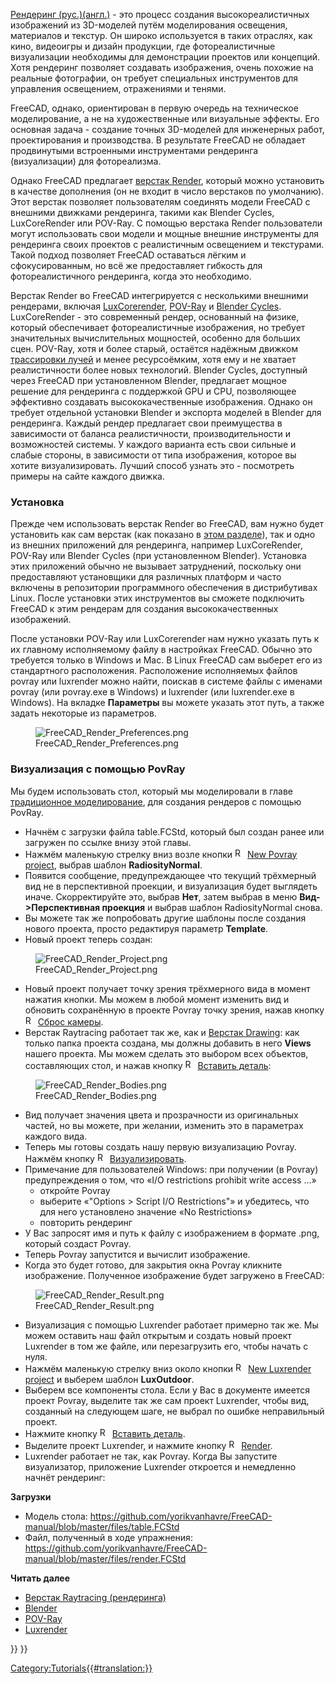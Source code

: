 <languages/>

{{Docnav
|[[Manual:Creating FEM analyses/ru|Создание анализа МКЭ]]
|[[Manual:A gentle introduction/ru|Простое введение]]
|[[Manual:Introduction/ru|Руководство: Начало]]
|IconC=Crystal Clear manual.png
}}

{{Manual:TOC}}

[https://ru.wikipedia.org/wiki/Рендеринг Рендеринг (рус.)][https://en.wikipedia.org/wiki/Rendering_%28computer_graphics%29 (англ.)] - это процесс создания высокореалистичных изображений из 3D-моделей путём моделирования освещения, материалов и текстур. Он широко используется в таких отраслях, как кино, видеоигры и дизайн продукции, где фотореалистичные визуализации необходимы для демонстрации проектов или концепций. Хотя рендеринг позволяет создавать изображения, очень похожие на реальные фотографии, он требует специальных инструментов для управления освещением, отражениями и тенями.

FreeCAD, однако, ориентирован в первую очередь на техническое моделирование, а не на художественные или визуальные эффекты. Его основная задача - создание точных 3D-моделей для инженерных работ, проектирования и производства. В результате FreeCAD не обладает продвинутыми встроенными инструментами рендеринга (визуализации) для фотореализма.

Однако FreeCAD предлагает [https://github.com/FreeCAD/FreeCAD-render?tab=readme-ov-file верстак Render], который можно установить в качестве дополнения (он не входит в число верстаков по умолчанию). Этот верстак позволяет пользователям соединять модели FreeCAD с внешними движками рендеринга, такими как Blender Cycles, LuxCoreRender или POV-Ray. С помощью верстака Render пользователи могут использовать свои модели и мощные внешние инструменты для рендеринга своих проектов с реалистичным освещением и текстурами. Такой подход позволяет FreeCAD оставаться лёгким и сфокусированным, но всё же предоставляет гибкость для фотореалистичного рендеринга, когда это необходимо.

Верстак Render во FreeCAD интегрируется с несколькими внешними рендерами, включая [https://en.wikipedia.org/wiki/LuxRender LuxCorerender], [https://en.wikipedia.org/wiki/POV-Ray POV-Ray] и [https://www.cycles-renderer.org/ Blender Cycles]. LuxCoreRender - это современный рендер, основанный на физике, который обеспечивает фотореалистичные изображения, но требует значительных вычислительных мощностей, особенно для больших сцен. POV-Ray, хотя и более старый, остаётся надёжным движком [https://en.wikipedia.org/wiki/Ray_tracing_%28graphics%29 трассировки лучей] и менее ресурсоёмким, хотя ему и не хватает реалистичности более новых технологий. Blender Cycles, доступный через FreeCAD при установленном Blender, предлагает мощное решение для рендеринга с поддержкой GPU и CPU, позволяющее эффективно создавать высококачественные изображения. Однако он требует отдельной установки Blender и экспорта моделей в Blender для рендеринга. Каждый рендер предлагает свои преимущества в зависимости от баланса реалистичности, производительности и возможностей системы. У каждого варианта есть свои сильные и слабые стороны, в зависимости от типа изображения, которое вы хотите визуализировать. Лучший способ узнать это - посмотреть примеры на сайте каждого движка.

<span id="Installation"></span>
=== Установка ===

Прежде чем использовать верстак Render во FreeCAD, вам нужно будет установить как сам верстак (как показано в [https://wiki.freecad.org/Manual:Installing/ru#Installing_additional_content этом разделе]), так и одно из внешних приложений для рендеринга, например LuxCoreRender, POV-Ray или Blender Cycles (при установленном Blender). Установка этих приложений обычно не вызывает затруднений, поскольку они предоставляют установщики для различных платформ и часто включены в репозитории программного обеспечения в дистрибутивах Linux. После установки этих инструментов вы сможете подключить FreeCAD к этим рендерам для создания высококачественных изображений.

После установки POV-Ray или LuxCorerender нам нужно указать путь к их главному исполняемому файлу в настройках FreeCAD. Обычно это требуется только в Windows и Mac. В Linux FreeCAD сам выберет его из стандартного расположения. Расположение исполняемых файлов povray или luxrender можно найти, поискав в системе файлы с именами povray (или povray.exe в Windows) и luxrender (или luxrender.exe в Windows). На вкладке '''Параметры''' вы можете указать этот путь, а также задать некоторые из параметров.

[[File:FreeCAD_Render_Preferences.png]]

<span id="Rendering_with_PovRay"></span>
=== Визуализация с помощью PovRay ===

Мы будем использовать стол, который мы моделировали в главе [[Manual:Traditional modeling, the CSG way/ru|традиционное моделирование]], для создания рендеров с помощью PovRay. 

<div class="mw-translate-fuzzy">
* Начнём с загрузки файла table.FCStd, который был создан ранее или загружен по ссылке внизу этой главы.
* Нажмём маленькую стрелку вниз возле кнопки [[Image:Raytrace_New.svg|16px]] [[Raytracing_New/ru|New Povray project]], выбрав шаблон '''RadiosityNormal'''.
* Появится сообщение, предупреждающее что текущий трёхмерный вид не в перспективной проекции, и визуализация будет выглядеть иначе. Скорректируйте это, выбрав '''Нет''', затем выбрав в меню '''Вид->Перспективная проекция''' и выбрав шаблон RadiosityNormal снова.
* Вы можете так же попробовать другие шаблоны после создания нового проекта, просто редактируя параметр '''Template'''.
* Новый проект теперь создан:
</div>

[[File:FreeCAD_Render_Project.png]]

<div class="mw-translate-fuzzy">
* Новый проект получает точку зрения трёхмерного вида в момент нажатия кнопки. Мы можем в любой момент изменить вид и обновить сохранённую в проекте Povray точку зрения, нажав кнопку [[Image:Raytrace_ResetCamera.svg|16px]] [[Raytracing_ResetCamera/ru|Сброс камеры]].
* Верстак Raytracing работает так же, как и [[Drawing_Workbench/ru|Верстак Drawing]]: как только папка проекта создана, мы должны добавить в него '''Views''' нашего проекта. Мы можем сделать это выбором всех объектов, составляющих стол, и нажав кнопку [[Image:Raytrace_NewPartSegment.svg|16px]] [[Raytracing_InsertPart/ru|Вставить деталь]]:
</div>

[[File:FreeCAD_Render_Bodies.png]]

<div class="mw-translate-fuzzy">
* Вид получает значения цвета и прозрачности из оригинальных частей, но вы можете, при желании, изменить это в параметрах каждого вида.
* Теперь мы готовы создать нашу первую визуализацию Povray. Нажмём кнопку [[Image:Raytrace_Render.svg|16px]] [[Raytracing_Render/ru|Визуализировать]].
* Примечание для пользователей Windows: при получении (в Povray) предупреждения о том, что «I/O restrictions prohibit write access ...» 
** откройте Povray 
** выберите «"Options > Script I/O Restrictions"» и убедитесь, что для него установлено значение «No Restrictions» 
** повторить рендеринг
* У Вас запросят имя и путь к файлу с изображением в формате .png, который создаст Povray.
* Теперь Povray запустится и вычислит изображение.
* Когда это будет готово, для закрытия окна Povray кликните изображение. Полученное изображение будет загружено в FreeCAD:
</div>

[[File:FreeCAD_Render_Result.png]]

<div class="mw-translate-fuzzy">
* Визуализация с помощью Luxrender работает примерно так же. Мы можем оставить наш файл открытым и создать новый проект Luxrender в том же файле, или перезагрузить его, чтобы начать с нуля.
* Нажмём маленькую стрелку вниз около кнопки [[Image:Raytrace_Lux.svg|16px]] [[Raytracing_Lux/ru|New Luxrender project]] и выберем шаблон '''LuxOutdoor'''.
* Выберем все компоненты стола. Если у Вас в документе имеется проект Povray, выделите так же сам проект Luxrender, чтобы вид, созданный на следующем шаге, не выбрал по ошибке неправильный проект.
* Нажмите кнопку [[Image:Raytrace_NewPartSegment.svg|16px]] [[Raytracing_InsertPart/ru|Вставить деталь]].
* Выделите проект Luxrender, и нажмите кнопку  [[Image:Raytrace_Render.svg|16px]] [[Raytracing_Render/ru|Render]].
* Luxrender работает не так, как Povray. Когда Вы запустите визуализатор, приложение Luxrender откроется и немедленно начнёт рендеринг:
</div>

'''Загрузки'''

* Модель стола: https://github.com/yorikvanhavre/FreeCAD-manual/blob/master/files/table.FCStd
* Файл, полученный в ходе упражнения: https://github.com/yorikvanhavre/FreeCAD-manual/blob/master/files/render.FCStd

'''Читать далее'''

<div class="mw-translate-fuzzy">
* [[Raytracing_Workbench/ru|Верстак Raytracing (рендеринга)]]
* [http://www.blender.org Blender]
* [http://www.povray.org POV-Ray]
* [https://ru.wikipedia.org/wiki/LuxRender Luxrender]
</div>


{{Docnav
|[[Manual:Creating FEM analyses/ru|Создание анализа МКЭ]]
|[[Manual:A gentle introduction/ru|Простое введение]]
|[[Manual:Introduction/ru|Руководство: Начало]]
|IconC=Crystal Clear manual.png
}}

[[Category:Tutorials{{#translation:}}]]
{{Raytracing Tools navi{{#translation:}}}}
{{Userdocnavi{{#translation:}}}}